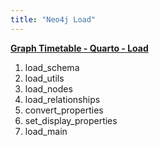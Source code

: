 ```yaml
---
title: "Neo4j Load"
---
```



[**Graph Timetable - Quarto - Load**](https://gist.github.com/zoonalink/ce5e1f3e578a5eeed05144f3676af409)

1. load_schema
2. load_utils
3. load_nodes
4. load_relationships
5. convert_properties
6. set_display_properties
7. load_main

<script src="https://gist.github.com/zoonalink/ce5e1f3e578a5eeed05144f3676af409.js"></script>

